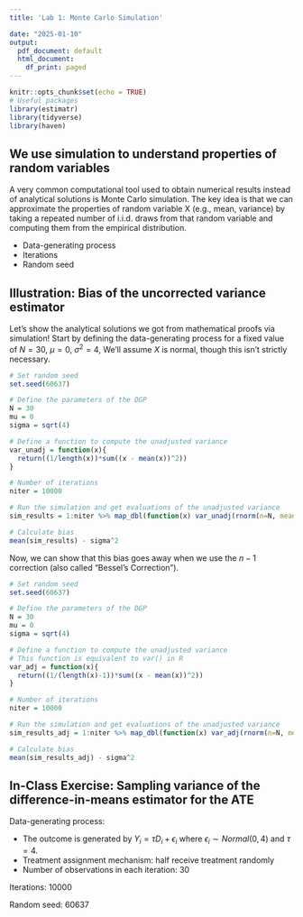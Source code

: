 ```yaml
---
title: 'Lab 1: Monte Carlo Simulation'

date: "2025-01-10"
output:
  pdf_document: default
  html_document:
    df_print: paged
---
```

  
```r
knitr::opts_chunk$set(echo = TRUE)
# Useful packages
library(estimatr)
library(tidyverse)
library(haven)
```


## We use simulation to understand properties of random variables

A very common computational tool used to obtain numerical results instead of analytical solutions is Monte Carlo simulation. The key idea is that we can approximate the properties of random variable X (e.g., mean, variance) by taking a repeated number of i.i.d. draws from that random variable and computing them from the empirical distribution.

- Data-generating process
- Iterations
- Random seed

## Illustration: Bias of the uncorrected variance estimator

Let's show the analytical solutions we got from mathematical proofs via simulation! Start by defining the data-generating process for a fixed value of $N = 30$, $\mu = 0$, $\sigma^2 = 4$, We'll assume $X$ is normal, though this isn't strictly necessary.


```r
# Set random seed
set.seed(60637)

# Define the parameters of the DGP
N = 30
mu = 0
sigma = sqrt(4)

# Define a function to compute the unadjusted variance
var_unadj = function(x){
  return((1/length(x))*sum((x - mean(x))^2))
}

# Number of iterations
niter = 10000

# Run the simulation and get evaluations of the unadjusted variance
sim_results = 1:niter %>% map_dbl(function(x) var_unadj(rnorm(n=N, mean=mu, sd=sigma)))

# Calculate bias
mean(sim_results) - sigma^2
```

Now, we can show that this bias goes away when we use the $n - 1$ correction (also called "Bessel's Correction").

```r
# Set random seed
set.seed(60637)

# Define the parameters of the DGP
N = 30
mu = 0
sigma = sqrt(4)

# Define a function to compute the unadjusted variance
# This function is equivalent to var() in R
var_adj = function(x){
  return((1/(length(x)-1))*sum((x - mean(x))^2))
}

# Number of iterations
niter = 10000

# Run the simulation and get evaluations of the unadjusted variance
sim_results_adj = 1:niter %>% map_dbl(function(x) var_adj(rnorm(n=N, mean=mu, sd=sigma)))

# Calculate bias
mean(sim_results_adj) - sigma^2

```

## In-Class Exercise: Sampling variance of the difference-in-means estimator for the ATE

Data-generating process:

- The outcome is generated by $Y_i = \tau D_i + \epsilon_i$ where $\epsilon_i \sim Normal(0, 4)$ and $\tau = 4$.
- Treatment assignment mechanism: half receive treatment randomly
- Number of observations in each iteration: $30$

Iterations: $10000$

Random seed: $60637$
